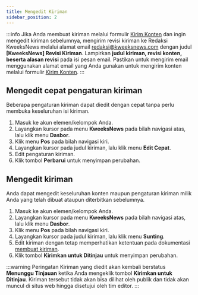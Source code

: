 ```yaml
---
title: Mengedit Kiriman
sidebar_position: 2
---
```


:::info
Jika Anda membuat kiriman melalui formulir [Kirim Konten](https://www.kweeksnews.com/submit-content) dan ingin mengedit kiriman sebelumnya, mengirim revisi kiriman ke Redaksi KweeksNews melalui alamat email <redaksi@kweeksnews.com> dengan judul **[KweeksNews] Revisi Kiriman**. Lampirkan **judul kiriman, revisi konten, beserta alasan revisi** pada isi pesan email. Pastikan untuk mengirim email menggunakan alamat email yang Anda gunakan untuk mengirim konten melalui formulir [Kirim Konten](https://www.kweeksnews.com/submit-content).
:::

## Mengedit cepat pengaturan kiriman

Beberapa pengaturan kiriman dapat diedit dengan cepat tanpa perlu membuka keseluruhan isi kiriman.

1. Masuk ke akun elemen/kelompok Anda.
2. Layangkan kursor pada menu **KweeksNews** pada bilah navigasi atas, lalu klik menu **Dasbor**.
3. Klik menu **Pos** pada bilah navigasi kiri.
4. Layangkan kursor pada judul kiriman, lalu klik menu **Edit Cepat**.
5. Edit pengaturan kiriman.
6. Klik tombol **Perbarui** untuk menyimpan perubahan.

## Mengedit kiriman

Anda dapat mengedit keseluruhan konten maupun pengaturan kiriman milik Anda yang telah dibuat ataupun diterbitkan sebelumnya.

1. Masuk ke akun elemen/kelompok Anda.
2. Layangkan kursor pada menu **KweeksNews** pada bilah navigasi atas, lalu klik menu **Dasbor**.
3. Klik menu **Pos** pada bilah navigasi kiri.
4. Layangkan kursor pada judul kiriman, lalu klik menu **Sunting**.
5. Edit kiriman dengan tetap memperhatikan ketentuan pada dokumentasi [membuat kiriman](create-post).
6. Klik tombol **Kirimkan untuk Ditinjau** untuk menyimpan perubahan.

:::warning Peringatan
Kiriman yang diedit akan kembali berstatus **Menunggu Tinjauan** ketika Anda mengeklik tombol **Kirimkan untuk Ditinjau**. Kiriman tersebut tidak akan bisa dilihat oleh publik dan tidak akan muncul di situs web hingga disetujui oleh tim editor.
:::

